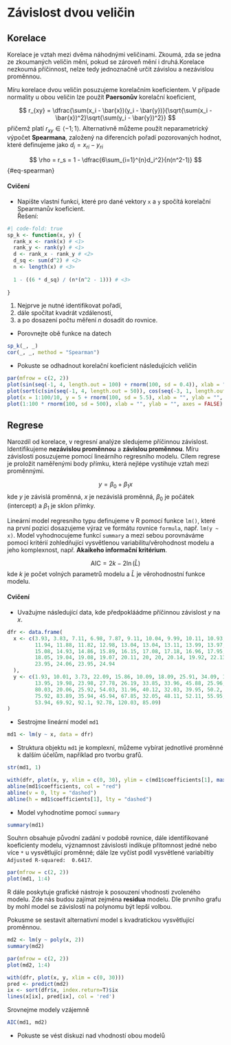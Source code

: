 # Závislost dvou veličin

## Korelace

Korelace je vztah mezi dvěma náhodnými veličinami. Zkoumá, zda se jedna ze zkoumaných veličin mění, pokud se zároveň mění i druhá.Korelace nezkoumá příčinnost, nelze tedy jednoznačně určit závislou a nezávislou proměnnou.

Míru korelace dvou veličin posuzujeme korelačním koeficientem. V případe normality u obou veličin lze použít **Paersonův** korelační koeficient,

$$
r_{xy} = \dfrac{\sum(x_i - \bar{x})(y_i - \bar{y})}{\sqrt{\sum(x_i - \bar{x})^2}\sqrt{\sum(y_i - \bar{y})^2}}
$$ přičemž platí $r_{xy}\in\langle-1;1\rangle$. Alternativně můžeme použít neparametrický výpočet **Spearmana**, založený na diferencích pořadí pozorovaných hodnot, které definujeme jako $d_i = x_{ri} - y_{ri}$

$$
\rho = r_s = 1 - \dfrac{6\sum_{i=1}^{n}d_i^2}{n(n^2-1)} 
$$ {#eq-spearman}

#### Cvičení {.unnumbered}

-   Napište vlastní funkci, které pro dané vektory `x` a `y` spočítá korelační Spearmanův koeficient.\
    Řešení:

```r
#| code-fold: true
sp_k <- function(x, y) {
  rank_x <- rank(x) # <1>
  rank_y <- rank(y) # <1>
  d <- rank_x - rank_y # <2>
  d_sq <- sum(d^2) # <2>
  n <- length(x) # <3>
  
  1 - ((6 * d_sq) / (n*(n^2 - 1))) # <3>
  
}


```

1.  Nejprve je nutné identifikovat pořadí,
2.  dále spočítat kvadrát vzdáleností,
3.  a po dosazení počtu měření $n$ dosadit do rovnice.

-   Porovnejte obě funkce na datech

```r
sp_k(_, _)
cor(_, _, method = "Spearman")
```

-   Pokuste se odhadnout korelační koeficient následujících veličin

```r
par(mfrow = c(2, 2))
plot(sin(seq(-1, 4, length.out = 100) + rnorm(100, sd = 0.4)), xlab = "", ylab = "", axes = FALSE)
plot(sort(c(sin(seq(-1, 4, length.out = 50)), cos(seq(-3, 1, length.out = 50)))) + rnorm(100, sd = 1.4), xlab = "", ylab = "", axes = FALSE)
plot(x = 1:100/10, y = 5 + rnorm(100, sd = 5.5), xlab = "", ylab = "", axes = FALSE, xlim = c(-10, 25), ylim = c(-10, 20))
plot(1:100 * rnorm(100, sd = 500), xlab = "", ylab = "", axes = FALSE)
```

<!-- | Povodí | velikost $x_i$ | pořadí | odtok $y_i$ | pořadí | rozdíl $d_i$ | $d_i^2$ | -->

<!-- |--------|----------------|--------|-------------|--------|--------------|---------| -->

<!-- | 1      |                |        |             |        |              |         | -->

<!-- | 2      |                |        |             |        |              |         | -->

<!-- | 3      |                |        |             |        |              |         | -->

<!-- | 4      |                |        |             |        |              |         | -->

<!-- | 5      |                |        |             |        |              |         | -->

<!-- | 6      |                |        |             |        |              |         | -->

<!-- | 7      |                |        |             |        |              |         | -->

<!-- | 8      |                |        |             |        |              |         | -->

<!-- | 9      |                |        |             |        |              |         | -->

<!-- | 10     |                |        |             |        |              |         | -->

## Regrese

Narozdíl od korelace, v regresní analýze sledujeme příčinnou závislost. Identifikujeme **nezávislou proměnnou** a **závislou proměnnou**. Míru závislosti posuzujeme pomocí lineárního regresního modelu. Cílem regrese je proložit naměřenými body přímku, která nejlépe vystihuje vztah mezi proměnnými.

$$
y = \beta_0 + \beta_1x
$$ kde $y$ je závislá proměnná, $x$ je nezávislá proměnná, $\beta_0$ je počátek (intercept) a $\beta_1$ je sklon přímky.

Lineární model regresního typu definujeme v R pomocí funkce `lm()`, které na první pozici dosazujeme výraz ve formátu rovnice `formula`, např. `lm(y ~ x)`. Model vyhodnocujeme funkcí `summary` a mezi sebou porovnáváme pomocí kritérií zohledňující vysvětlenou variabilitu/věrohodnost modelu a jeho komplexnost, např. **Akaikeho informační kritérium**.

$$
\text{AIC} = 2k - 2\ln(\hat{L})
$$ kde $k$ je počet volných parametrů modelu a $\hat{L}$ je věrohodnostní funkce modelu.

#### Cvičení {.unnumbered}

-   Uvažujme následující data, kde předpokláádme příčinnou závislost $y$ na $x$.

```r
dfr <- data.frame(
  x <- c(3.93, 3.83, 7.11, 6.98, 7.87, 9.11, 10.04, 9.99, 10.11, 10.93, 11.01, 11.93, 
         11.94, 11.88, 11.82, 12.98, 13.04, 13.04, 13.11, 13.99, 13.97, 13.99, 13.97, 
         15.08, 14.93, 14.86, 15.89, 16.15, 17.08, 17.18, 16.96, 17.95, 18.14, 18.09, 
         18.05, 19.04, 19.08, 19.07, 20.11, 20, 20, 20.14, 19.92, 22.13, 23.09, 23.9, 
         23.95, 24.06, 23.95, 24.94
  ),
  y <- c(1.93, 10.01, 3.73, 22.09, 15.86, 10.09, 18.09, 25.91, 34.09, 16.89, 28.04, 
         13.95, 19.98, 23.98, 27.78, 26.19, 33.85, 33.96, 45.88, 25.96, 35.89, 60, 
         80.03, 20.06, 25.92, 54.03, 31.96, 40.12, 32.03, 39.95, 50.2, 41.91, 55.92, 
         75.92, 83.89, 35.94, 45.94, 67.85, 32.05, 48.11, 52.11, 55.95, 64.02, 65.9, 
         53.94, 69.92, 92.1, 92.78, 120.03, 85.09)
)
```

-   Sestrojme lineární model `md1`

```r
md1 <- lm(y ~ x, data = dfr)
```

-   Struktura objektu `md1` je komplexní, můžeme vybírat jednotlivé proměnné k dalším účelům, například pro tvorbu grafů.

```r
str(md1, 1)
```

```r
with(dfr, plot(x, y, xlim = c(0, 30), ylim = c(md1$coefficients[1], max(md1$fitted.values) + 2)))
abline(md1$coefficients, col = "red")
abline(v = 0, lty = "dashed")
abline(h = md1$coefficients[1], lty = "dashed")

```

-   Model vyhodnotíme pomocí `summary`

```r
summary(md1)
```

Souhrn obsahuje původní zadání v podobě rovnice, dále identifikované koeficienty modelu, významnost závislosti indikuje přítomnost jedné nebo více `*` u vysvětlující proměnné; dále lze vyčíst podíl vysvětlené variabiltiy `Adjusted R-squared:  0.6417`.\

```r
par(mfrow = c(2, 2))
plot(md1, 1:4)
```

R dále poskytuje grafické nástroje k posouzení vhodnosti zvoleného modelu. Zde nás budou zajímat zejména **residua** modelu. Dle prvního grafu by mohl model se závislostí na polynomu být lepší volbou.\

Pokusme se sestavit alternativní model s kvadratickou vysvětlující proměnnou.

```r
md2 <- lm(y ~ poly(x, 2))
summary(md2)
```

```r
par(mfrow = c(2, 2))
plot(md2, 1:4)
```

```r
with(dfr, plot(x, y, xlim = c(0, 30)))
pred <- predict(md2)
ix <- sort(dfr$x, index.return=T)$ix
lines(x[ix], pred[ix], col = 'red')
```

Srovnejme modely vzájemně

```r
AIC(md1, md2)
```

-   Pokuste se vést diskuzi nad vhodností obou modelů

